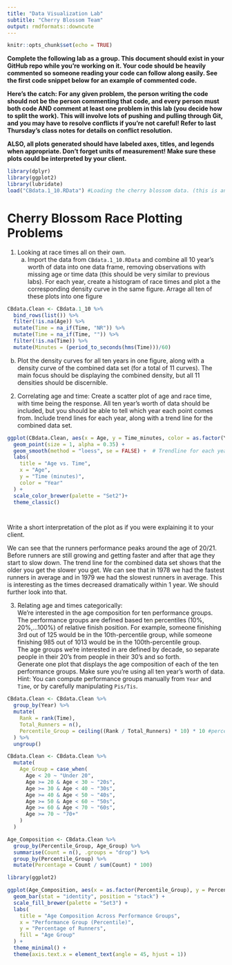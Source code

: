 ```yaml
---
title: "Data Visualization Lab"
subtitle: "Cherry Blossom Team"
output: rmdformats::downcute
---
```

  
  ```r
knitr::opts_chunk$set(echo = TRUE)
```

**Complete the following lab as a group. This document should exist in your GitHub repo while you're working on it. Your code should be heavily commented so someone reading your code can follow along easily. See the first code snippet below for an example of commented code.**

**Here's the catch: For any given problem, the person writing the code should not be the person commenting that code, and every person must both code AND comment at least one problem in this lab (you decide how to split the work). This will involve lots of pushing and pulling through Git, and you may have to resolve conflicts if you're not careful! Refer to last Thursday's class notes for details on conflict resolution.**

**ALSO, all plots generated should have labeled axes, titles, and legends when appropriate. Don't forget units of measurement! Make sure these plots could be interpreted by your client.**


```r
library(dplyr)
library(ggplot2)
library(lubridate)
load("CBdata.1_10.RData") #Loading the cherry blossom data. (this is an example of a properly commented line of code)


```
# Cherry Blossom Race Plotting Problems

1) Looking at race times all on their own.
    a) Import the data from `CBdata.1_10.RData` and combine all 10 year's worth of data into one data frame, removing observations with missing age or time data (this should be very similar to previous labs). For each year, create a histogram of race times and plot a the corresponding density curve in the same figure. Arrage all ten of these plots into one figure 
    
```r
CBdata.Clean <- CBdata.1_10 %>%
  bind_rows(list()) %>% 
  filter(!is.na(Age)) %>% 
  mutate(Time = na_if(Time, "NR")) %>%
  mutate(Time = na_if(Time, "")) %>% 
  filter(!is.na(Time)) %>% 
  mutate(Minutes = (period_to_seconds(hms(Time)))/60)
```

    
b) Plot the density curves for all ten years in one figure, along with a density curve of the combined data set (for a total of 11 curves). The main focus should be displaying the combined density, but all 11 densities should be discernible.
  
2) Correlating age and time: Create a scatter plot of age and race time, with time being the response. All ten year's worth of data should be included, but you should be able to tell which year each point comes from. Include trend lines for each year, along with a trend line for the combined data set.

```r

ggplot(CBdata.Clean, aes(x = Age, y = Time_minutes, color = as.factor(Year))) +
  geom_point(size = 1, alpha = 0.35) +
  geom_smooth(method = "loess", se = FALSE) +  # Trendline for each year
  labs(
    title = "Age vs. Time",
    x = "Age",
    y = "Time (minutes)",
    color = "Year"
  ) +
  scale_color_brewer(palette = "Set2")+
  theme_classic()




```


Write a short interpretation of the plot as if you were explaining it to your client.

We can see that the runners performance peaks around the age of 20/21. Before runners are still growing and getting faster and after that age they start to slow down. The trend line for the combined data set shows that the older you get the slower you get.
We can see that in 1978 we had the fastest runners in average and in 1979 we had the slowest runners in average. This is interesting as the times decreased dramatically within 1 year. We should further look into that.
  
  
3) Relating age and times categorically:  
We're interested in the age composition for ten performance groups. The performance groups are defined based ten percentiles (10%, 20%,...100%) of relative finish position. For example, someone finishing 3rd out of 125 would be in the 10th-percentile group, while someone finishing 985 out of 1013 would be in the 100th-percentile group.  
The age groups we're interested in are defined by decade, so separate people in their 20's from people in their 30's and so forth.  
Generate one plot that displays the age composition of each of the ten performance groups. Make sure you're using all ten year's worth of data.  
Hint: You can compute performance groups manually from `Year` and `Time`, or by carefully manipulating `Pis/Tis`.


```r

CBdata.Clean <- CBdata.Clean %>%
  group_by(Year) %>%
  mutate(
    Rank = rank(Time), 
    Total_Runners = n(), 
    Percentile_Group = ceiling((Rank / Total_Runners) * 10) * 10 #percentiles (10%, 20%, etc.)
  ) %>%
  ungroup()

CBdata.Clean <- CBdata.Clean %>%
  mutate(
    Age_Group = case_when(
      Age < 20 ~ "Under 20",
      Age >= 20 & Age < 30 ~ "20s",
      Age >= 30 & Age < 40 ~ "30s",
      Age >= 40 & Age < 50 ~ "40s",
      Age >= 50 & Age < 60 ~ "50s",
      Age >= 60 & Age < 70 ~ "60s",
      Age >= 70 ~ "70+"
    )
  )

Age_Composition <- CBdata.Clean %>%
  group_by(Percentile_Group, Age_Group) %>%
  summarise(Count = n(), .groups = "drop") %>%
  group_by(Percentile_Group) %>%
  mutate(Percentage = Count / sum(Count) * 100) 

library(ggplot2)

ggplot(Age_Composition, aes(x = as.factor(Percentile_Group), y = Percentage, fill = Age_Group)) +
  geom_bar(stat = "identity", position = "stack") +
  scale_fill_brewer(palette = "Set3") + 
  labs(
    title = "Age Composition Across Performance Groups",
    x = "Performance Group (Percentile)",
    y = "Percentage of Runners",
    fill = "Age Group"
  ) +
  theme_minimal() +
  theme(axis.text.x = element_text(angle = 45, hjust = 1))
```

